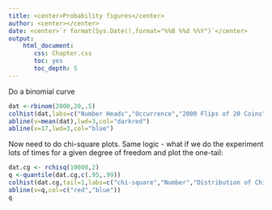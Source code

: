 ```yaml
---
title: <center>Probability figures</center>
author: <center></center>
date: <center>`r format(Sys.Date(),format="%%B %%d %%Y")`</center>
output: 
    html_document:
       css: Chapter.css
       toc: yes
       toc_depth: 5
---
```


Do a binomial curve 
```r
dat <-rbinom(2000,20,.5)
colhist(dat,labs=c("Number Heads","Occurrence","2000 Flips of 20 Coins"))
abline(v=mean(dat),lwd=3,col="darkred")
abline(v=17,lwd=3,col="blue")
```
Now need to do chi-square plots.  Same logic - what if we do the experiment lots of times for a given degree of freedom and plot the one-tail:

```r
dat.cg <- rchisq(10000,2)
q <-quantile(dat.cg,c(.95,.99))
colhist(dat.cg,tail=1,labs=c("chi-square","Number","Distribution of Chi-Squared, 2 d.f,10,000 Trials"))
abline(v=q,col=c("red","blue"))
q
```


